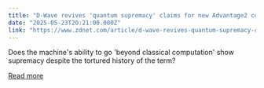 ```yaml
---
title: "D-Wave revives 'quantum supremacy' claims for new Advantage2 computer"
date: "2025-05-23T20:21:00.000Z"
link: "https://www.zdnet.com/article/d-wave-revives-quantum-supremacy-claims-for-new-advantage2-computer/"
---
```


Does the machine's ability to go 'beyond classical computation' show supremacy despite the tortured history of the term?

[Read more](https://www.zdnet.com/article/d-wave-revives-quantum-supremacy-claims-for-new-advantage2-computer/)
